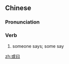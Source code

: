 ==Chinese==
{{zh-forms}}

===Pronunciation===
{{zh-pron
|m=huòyuē
|c=waak6 joek6,waak6 jyut6
|cat=v
}}

===Verb===
{{zh-verb}}

# {{lb|zh|archaic}} someone says; some say

[[zh:或曰]]